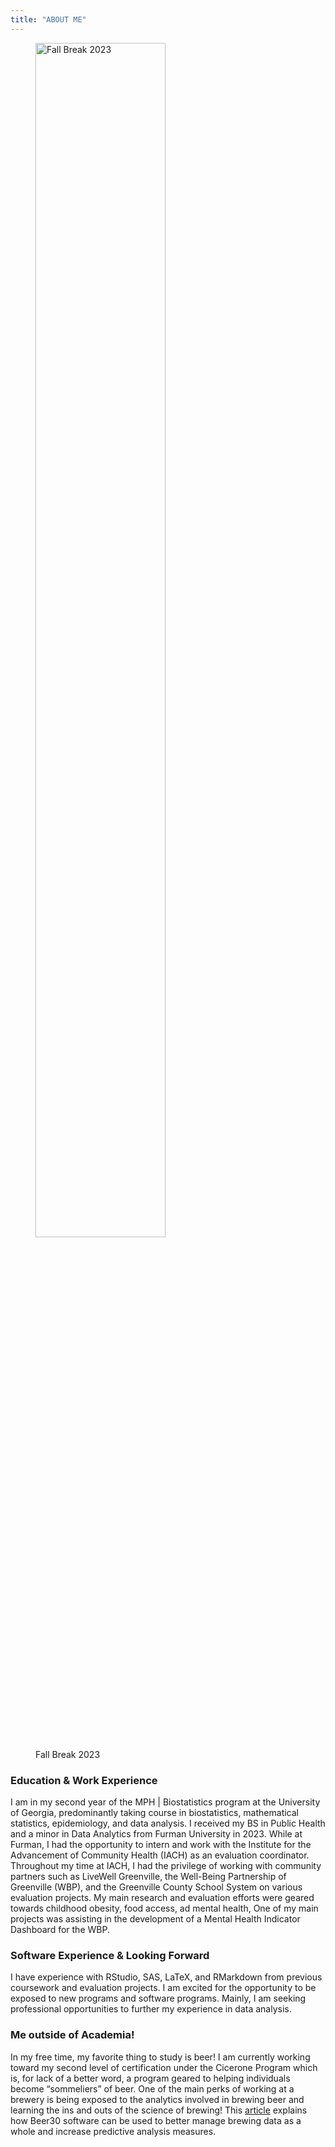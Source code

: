 ```yaml
---
title: "ABOUT ME"
---
```


![Fall Break 2023](momdawg.png){width=70%}


### Education & Work Experience
I am in my second year of the MPH | Biostatistics program at the University of Georgia, predominantly taking course in biostatistics, mathematical statistics, epidemiology, and data analysis. I received my BS in Public Health and a minor in Data Analytics from Furman University in 2023. While at Furman, I had the opportunity to intern and work with the Institute for the Advancement of Community Health (IACH) as an evaluation coordinator. Throughout my time at IACH, I had the privilege of working with community partners such as LiveWell Greenville, the Well-Being Partnership of Greenville (WBP), and the Greenville County School System on various evaluation projects. My main research and evaluation efforts were geared towards childhood obesity, food access, ad mental health, One of my main projects was assisting in the development of a Mental Health Indicator Dashboard for the WBP. 

### Software Experience & Looking Forward
I have experience with RStudio, SAS, LaTeX, and RMarkdown from previous coursework and evaluation projects. I am excited for the opportunity to be exposed to new programs and software programs. Mainly, I am seeking professional opportunities to further my experience in data analysis.

### Me outside of Academia! 
In my free time, my favorite thing to study is beer! I am currently working toward my second level of certification under the Cicerone Program which is, for lack of a better word, a program geared to helping individuals become "sommeliers" of beer. One of the main perks of working at a brewery is being exposed to the analytics involved in brewing beer and learning the ins and outs of the science of brewing! This [article](https://beerandbrewing.com/4-steps-to-brew-better-beer-with-brewery-analytics/) explains how Beer30 software can be used to better manage brewing data as a whole and increase predictive analysis measures. 


